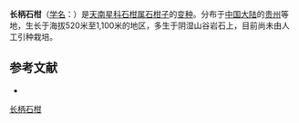 {{Infraspeciesbox
| name = 长柄石柑
| status = 
| status_system = 
| image = 
| species link = 石柑子
| genus = Pothos
| species = chinensis
| varietas = lotienensis
| authority = C. Y. Wu et H. Li
}}

'''长柄石柑'''（[[学名|学名]]：{{lang|la|''Pothos chinensis'' var. ''lotienensis''}}）是[[天南星科|天南星科]][[石柑属|石柑属]][[石柑子|石柑子]]的[[变种|变种]]。分布于[[中国大陆|中国大陆]]的[[贵州|贵州]]等地，生长于海拔520米至1,100米的地区，多生于阴湿山谷岩石上，目前尚未由人工引种栽培。

== 参考文献 ==
<div class="references-small">
* {{cite web| url =http://www.bioinfo.cn/db05/KmzwSpecies.php?action=view&id=25143| title =长柄石柑| work =《中国高等植物数据库全库》| publisher =中国科学院微生物研究所| author =昆明植物研究所| accessdate =2009-02-25| archive-date =2016-03-05| archive-url =https://web.archive.org/web/20160305063809/http://www.bioinfo.cn/db05/KmzwSpecies.php?action=view&id=25143| dead-url =yes}}
</div>
{{Taxonbar|from=Q18382356}}

{{DEFAULTSORT:Pothos chinensis var. lotienensis}}
[[Category:石柑属|长柄石柑]]


{{Araceae-stub}}